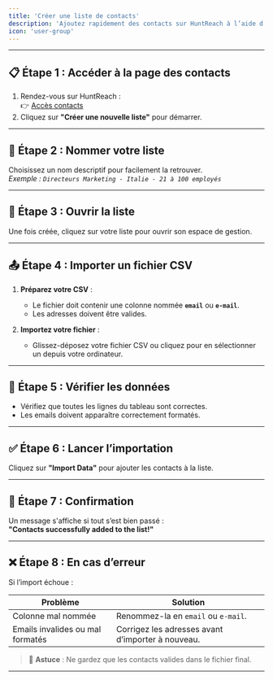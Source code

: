 ```yaml
---
title: 'Créer une liste de contacts'
description: 'Ajoutez rapidement des contacts sur HuntReach à l’aide d’un fichier CSV.'
icon: 'user-group'
---
```


---

## 📋 Étape 1 : Accéder à la page des contacts

1. Rendez-vous sur HuntReach :  
   👉 [Accès contacts](https://app.huntreach.com/dashboard/contacts)
2. Cliquez sur **"Créer une nouvelle liste"** pour démarrer.

---

## 📝 Étape 2 : Nommer votre liste

Choisissez un nom descriptif pour facilement la retrouver.  
_Exemple : `Directeurs Marketing - Italie - 21 à 100 employés`_

---

## 📂 Étape 3 : Ouvrir la liste

Une fois créée, cliquez sur votre liste pour ouvrir son espace de gestion.

---

## 📤 Étape 4 : Importer un fichier CSV

1. **Préparez votre CSV** :

   - Le fichier doit contenir une colonne nommée **`email`** ou **`e-mail`**.
   - Les adresses doivent être valides.

2. **Importez votre fichier** :
   - Glissez-déposez votre fichier CSV ou cliquez pour en sélectionner un depuis votre ordinateur.

---

## 👀 Étape 5 : Vérifier les données

- Vérifiez que toutes les lignes du tableau sont correctes.
- Les emails doivent apparaître correctement formatés.

---

## ✅ Étape 6 : Lancer l’importation

Cliquez sur **"Import Data"** pour ajouter les contacts à la liste.

---

## 🎉 Étape 7 : Confirmation

Un message s'affiche si tout s’est bien passé :  
**"Contacts successfully added to the list!"**

---

## ❌ Étape 8 : En cas d’erreur

Si l’import échoue :

| Problème                         | Solution                                          |
| -------------------------------- | ------------------------------------------------- |
| Colonne mal nommée               | Renommez-la en `email` ou `e-mail`.               |
| Emails invalides ou mal formatés | Corrigez les adresses avant d’importer à nouveau. |

> 📌 **Astuce** : Ne gardez que les contacts valides dans le fichier final.

---
